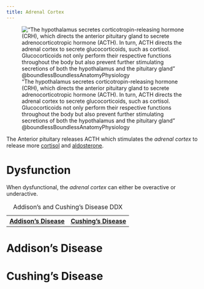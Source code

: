 ```yaml
---
title: Adrenal Cortex
---
```



!["The hypothalamus secretes corticotropin-releasing hormone (CRH), which directs the anterior pituitary gland to secrete adrenocorticotropic hormone (ACTH). In turn, ACTH directs the adrenal cortex to secrete glucocorticoids, such as cortisol. Glucocorticoids not only perform their respective functions throughout the body but also prevent further stimulating secretions of both the hypothalamus and the pituitary gland" @boundlessBoundlessAnatomyPhysiology](/The Archive/Images/Boundless Anatomy and Physiology images/fig1.3.1 boundless acth-negative-feedback.svg){#fig-boundless-fig1.3.1}


The Anterior pituitary releases ACTH which stimulates the <i>adrenal cortex</i> to release more [cortisol]({{< var ref-cortisol.path >}}) and [aldosterone]({{< var ref-aldosterone.path >}}).



# Dysfunction


When dysfunctional, the <i>adrenal cortex</i> can either be overactive or underactive.


<table class="basic-table">
    <caption>Addison's and Cushing's Disease DDX</caption>
    <thead>
        <tr>
            <th><a href="#addisons-disease">Addison's Disease</a></th>
            <th><a href="cushings-disease">Cushing's Disease</a></th>
        </tr>
    </thead>
    <tbody>
        <tr></tr>
        <tr></tr>
        <tr></tr>
    </tbody>
</table>

# Addison's Disease {#addisons-disease}

# Cushing's Disease {#cushings-disease}

